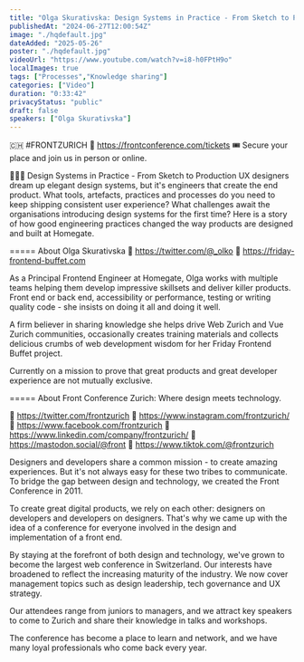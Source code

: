 ```yaml
---
title: "Olga Skurativska: Design Systems in Practice - From Sketch to Production // #FrontZurich 2021"
publishedAt: "2024-06-27T12:00:54Z"
image: "./hqdefault.jpg"
dateAdded: "2025-05-26"
poster: "./hqdefault.jpg"
videoUrl: "https://www.youtube.com/watch?v=i8-h0FPtH9o"
localImages: true
tags: ["Processes","Knowledge sharing"]
categories: ["Video"]
duration: "0:33:42"
privacyStatus: "public"
draft: false
speakers: ["Olga Skurativska"]
---
```

🇨🇭 #FRONTZURICH 🔗 https://frontconference.com/tickets
🎟️ Secure your place and join us in person or online.

👩🏻‍💻 Design Systems in Practice - From Sketch to Production
UX designers dream up elegant design systems, but it's engineers that create the end product. What tools, artefacts, practices and processes do you need to keep shipping consistent user experience? What challenges await the organisations introducing design systems for the first time? Here is a story of how good engineering practices changed the way products are designed and built at Homegate.

=====
About Olga Skurativska
🔗 https://twitter.com/@_olko
🔗 https://friday-frontend-buffet.com

As a Principal Frontend Engineer at Homegate, Olga works with multiple teams helping them develop impressive skillsets and deliver killer products. Front end or back end, accessibility or performance, testing or writing quality code - she insists on doing it all and doing it well.

A firm believer in sharing knowledge she helps drive Web Zurich and Vue Zurich communities, occasionally creates training materials and collects delicious crumbs of web development wisdom for her Friday Frontend Buffet project.

Currently on a mission to prove that great products and great developer experience are not mutually exclusive.

=====
About Front Conference Zurich: Where design meets technology.

🔗 https://twitter.com/frontzurich
🔗 https://www.instagram.com/frontzurich/
🔗 https://www.facebook.com/frontzurich
🔗 https://www.linkedin.com/company/frontzurich/
🔗 https://mastodon.social/@front
🔗 https://www.tiktok.com/@frontzurich

Designers and developers share a common mission - to create amazing experiences. But it's not always easy for these two tribes to communicate. To bridge the gap between design and technology, we created the Front Conference in 2011.

To create great digital products, we rely on each other: designers on developers and developers on designers. That's why we came up with the idea of a conference for everyone involved in the design and implementation of a front end.

By staying at the forefront of both design and technology, we've grown to become the largest web conference in Switzerland. Our interests have broadened to reflect the increasing maturity of the industry. We now cover management topics such as design leadership, tech governance and UX strategy.

Our attendees range from juniors to managers, and we attract key speakers to come to Zurich and share their knowledge in talks and workshops. 

The conference has become a place to learn and network, and we have many loyal professionals who come back every year.
